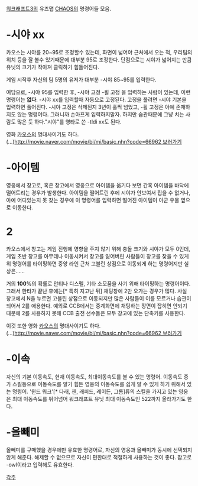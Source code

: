 [[워크래프트3]]의 유즈맵 [[CHAOS]]의 명령어들 모음.
= -시야 xx =
카오스는 시야를 20~95로 조정할수 있는데, 화면이 넓어야 근처에서 오는 적, 우리팀의 위치 등을 잘 볼수 있기때문에 대부분 95로 조정한다. 단점으로는 시야가 넓어지는 만큼 유닛의 크기가 작아져 클릭하기 힘들어진다.

게임 시작후 자신의 팀 5명의 유저가 대부분 -시야 85~95를 입력한다.

여담으로, -시야 95를 입력한 후, -시야 고정 -휠 고정 을 입력하는 사람이 있는데, 이런 명령어는 '''없다'''. -시야 xx를 입력할때 자동으로 고정된다. 고정을 풀려면 -시야 기본을 입력하면 풀어진다. -시야 고정은 삭제된지 3년이 훌쩍 넘었고, -휠 고정은 아예 존재하지도 않는 명령어다. 그러니까 손아프게 입력하지말자. 하지만 습관때문에 그냥 치는 사람도 많은 듯 하다."시야"를 영타로 쓴 -tldi xx도 된다.

영화 [[카오스]]의 명대사이기도 하다.(...)[[http://movie.naver.com/movie/bi/mi/basic.nhn?code=66962 보러가기]]
= -아이템 =
영웅에서 창고로, 혹은 창고에서 영웅으로 아이템을 옮기다 보면 간혹 아이템을 바닥에 떨어트리는 경우가 발생한다. 아이템을 떨어트린 후에 시야가 안보여서 집을 수 없거나, 아예 어디있는지 못 찾는 경우에 이 명령어를 입력하면 떨어진 아이템이 아군 우물 옆으로 이동한다.
= 2 =
카오스에서 창고는 게임 진행에 영향을 주지 않기 위해 충돌 크기와 시야가 모두 0인데, 게임 초반 창고를 아무데나 이동시켜서 창고를 잃어버린 사람들이 창고를 찾을 수 있게 위 명령어를 타이핑하면 중앙 라인 근처 고블린 상점으로 이동되게 하는 명령어지만 실상은……

거의 '''100%'''의 확률로 안티나 디스펠, 기타 소모품을 사기 위해 타이핑하는 명령어이다. 그래서 한타가 끝난 후에는[* 특히 지고난 뒤] 채팅창에 2만 오가는 경우가 많다. 사실 창고에서 N을 누르면 고블린 상점으로 이동되지만 많은 사람들이 이를 모르거나 습관이 되어서 2를 애용한다. 예외로 CCB에서는 중계화면에 채팅하는 장면이 잡히면 안되기 때문에 2를 사용하지 못해 CCB 출전 선수들은 모두 창고에 있는 단축키를 사용한다. 

이것 또한 영화 [[카오스]]의 명대사이기도 하다.(...)[[http://movie.naver.com/movie/bi/mi/basic.nhn?code=66962 보러가기]]
= -이속 =
자신의 기본 이동속도, 현재 이동속도, 최대이동속도를 볼 수 있는 명령어. 이동속도 증가 스킬등으로 이동속도를 알기 힘든 영웅의 이동속도를 쉽게 알 수 있게 하기 위해서 있는 명령어. '윈드 워크'[* 다래, 챈, 래퍼드, 레이든, 그롬]류의 스킬을 가지고 있는 영웅은 최대 이동속도를 뛰어넘어 워크래프트 유닛 최대 이동속도인 522까지 올라가기도 한다.

= -올빼미 =
올빼미를 구매했을 경우에만 유효한 명령어로, 자신의 영웅과 올빼미가 동시에 선택되지 않게 해준다. 해제할 수 없으므로 자신이 편한대로 적절하게 사용하는 것이 좋다.
참고로 -owl이라고 입력해도 유효한다.

[[각주]]
